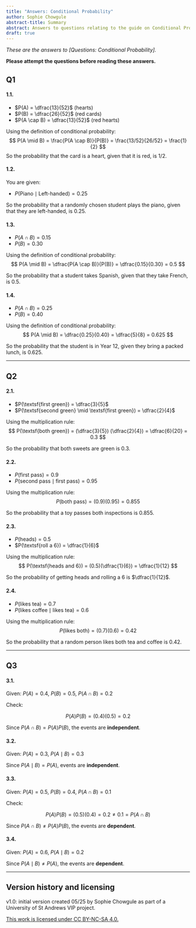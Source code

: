 ```yaml
---
title: "Answers: Conditional Probability"
author: Sophie Chowgule
abstract-title: Summary
abstract: Answers to questions relating to the guide on Conditional Probability.
draft: true
---
```


*These are the answers to [Questions: Conditional Probability].*

**Please attempt the questions before reading these answers.**

## Q1 {-}

#### 1.1. {-}

* $P(A) = \dfrac{13}{52}$ (hearts)  
* $P(B) = \dfrac{26}{52}$ (red cards)  
* $P(A \cap B) = \dfrac{13}{52}$ (red hearts)

Using the definition of conditional probability:
$$
P(A \mid B) = \frac{P(A \cap B)}{P(B)} = \frac{13/52}{26/52} = \frac{1}{2}
$$
So the probability that the card is a heart, given that it is red, is $1/2$.

#### 1.2. {-}

You are given:

* $P(\textsf{Piano} \mid \textsf{Left-handed}) = 0.25$

So the probability that a randomly chosen student plays the piano, given that they are left-handed, is $0.25$.

#### 1.3. {-}

* $P(A \cap B) = 0.15$  
* $P(B) = 0.30$

Using the definition of conditional probability:
$$
P(A \mid B) = \dfrac{P(A \cap B)}{P(B)} = \dfrac{0.15}{0.30} = 0.5
$$

So the probability that a student takes Spanish, given that they take French, is $0.5$.

#### 1.4. {-}

* $P(A \cap B) = 0.25$  
* $P(B) = 0.40$

Using the definition of conditional probability:
$$
P(A \mid B) = \dfrac{0.25}{0.40} = \dfrac{5}{8} = 0.625
$$

So the probability that the student is in Year 12, given they bring a packed lunch, is $0.625$.


---

## Q2 {-}

#### 2.1. {-}

* $P(\textsf{first green}) = \dfrac{3}{5}$  
* $P(\textsf{second green} \mid \textsf{first green}) = \dfrac{2}{4}$

Using the multiplication rule:
$$
P(\textsf{both green}) = (\dfrac{3}{5}) (\dfrac{2}{4}) = \dfrac{6}{20} = 0.3
$$

So the probability that both sweets are green is $0.3$.

#### 2.2. {-}

* $P(\textsf{first pass}) = 0.9$  
* $P(\textsf{second pass} \mid \textsf{first pass}) = 0.95$

Using the multiplication rule:
$$
P(\textsf{both pass}) = (0.9)(0.95) = 0.855
$$

So the probability that a toy passes both inspections is $0.855$.

#### 2.3. {-}

* $P(\textsf{heads}) = 0.5$  
* $P(\textsf{roll a 6}) = \dfrac{1}{6}$

Using the multiplication rule:
$$
P(\textsf{heads and 6}) = (0.5)(\dfrac{1}{6}) = \dfrac{1}{12}
$$

So the probability of getting heads and rolling a $6$ is $\dfrac{1}{12}$.

#### 2.4. {-}

* $P(\textsf{likes tea}) = 0.7$  
* $P(\textsf{likes coffee} \mid \textsf{likes tea}) = 0.6$

Using the multiplication rule:
$$
P(\textsf{likes both}) = (0.7)(0.6) = 0.42
$$

So the probability that a random person likes both tea and coffee is $0.42$.

---

## Q3 {-}

#### 3.1. {-}

Given: $P(A) = 0.4$, $P(B) = 0.5$, $P(A \cap B) = 0.2$

Check:

$$
P(A)P(B) = (0.4)(0.5) = 0.2 
$$

Since $P(A \cap B) = P(A)P(B)$, the events are **independent**.

#### 3.2. {-}

Given: $P(A) = 0.3$, $P(A \mid B) = 0.3$

Since $P(A \mid B) = P(A)$, events are **independent**.

#### 3.3. {-}

Given: $P(A) = 0.5$, $P(B) = 0.4$, $P(A \cap B) = 0.1$

Check:

$$
P(A)P(B) = (0.5)(0.4) = 0.2 \ne 0.1 = P(A \cap B)
$$

Since $P(A \cap B) \ne P(A)P(B)$, the events are **dependent**.

#### 3.4. {-}

Given: $P(A) = 0.6$, $P(A \mid B) = 0.2$

Since $P(A \mid B) \ne P(A)$, the events are **dependent**.

---

## Version history and licensing {-}

v1.0: initial version created 05/25 by Sophie Chowgule as part of a University of St Andrews VIP project.

[This work is licensed under CC BY-NC-SA 4.0.](https://creativecommons.org/licenses/by-nc-sa/4.0/?ref=chooser-v1)

